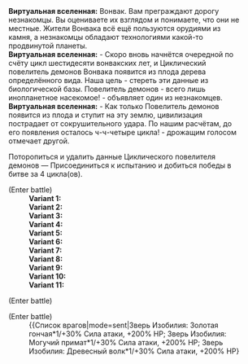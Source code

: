 {{Диалог Начало}}
:'''Виртуальная вселенная:''' Вонвак. Вам преграждают дорогу незнакомцы. Вы оцениваете их взглядом и понимаете, что они не местные. Жители Вонвака всё ещё пользуются орудиями из камня, а незнакомцы обладают технологиями какой-то продвинутой планеты.
:'''Виртуальная вселенная:''' - Скоро вновь начнётся очередной по счёту цикл шестидесяти вонвакских лет, и Циклический повелитель демонов Вонвака появится из плода дерева определённого вида. Наша цель - стереть эти данные из биологической базы. Повелитель демонов - всего лишь инопланетное насекомое! - объявляет один из незнакомцев.
:'''Виртуальная вселенная:''' - Как только Повелитель демонов появится из плода и ступит на эту землю, цивилизация пострадает от сокрушительного удара. По нашим расчётам, до его появления осталось ч-ч-четыре цикла! - дрожащим голосом отмечает другой.
:{{Диалог|Звезда}} Поторопиться и удалить данные Циклического повелителя демонов &mdash; Присоединиться к испытанию и добиться победы в битве за 4 цикла(ов).
:;(Enter battle)
::'''Variant 1:''' {{Список врагов|mode=sent|Отродье пламени*2/-25% НР; Огонь из космоса*1/-25% НР}}
::'''Variant 2:''' {{Список врагов|mode=sent|Отродье льда*2/-25% НР; Лёд из космоса*1/-25% НР}}
::'''Variant 3:''' {{Список врагов|mode=sent|Морозный странник*1/-25% НР}}
::'''Variant 4:''' {{Список врагов|mode=sent|Автоматон-гризли*1/-25% НР}}
::'''Variant 5:''' {{Список врагов|mode=sent|Отродье ветра*2/-25% НР; Буревестник*1/-25% НР}}
::'''Variant 6:''' {{Список врагов|mode=sent|Автоматон-гончая*2/-25% НР; Автоматон-лютоволк*1/-25% НР}}
::'''Variant 7:''' {{Список врагов|mode=sent|Тень вечнозимья*2/-25% НР; Тень хранительницы*1/-25% НР}}
::'''Variant 8:''' {{Список врагов|mode=sent|Ауруматон-привратник*1/-25% НР}}
::'''Variant 9:''' {{Список врагов|mode=sent|Лейтенант Среброгривых Стражей*1/-25% НР}}
::'''Variant 10:''' {{Список врагов|mode=sent|Тень испепеления*2/-25% НР; Пылающий странник*1/-25% НР}}
::'''Variant 11:''' {{Список врагов|mode=sent|Ученик Санктус Медикус: Оборотень*1/-25% НР}}
:{{SU Special Dialogue|Сохранение|Перезагрузить жизненный цикл Циклического повелителя демонов и вступить в схватку!|Присоединиться к испытанию и продержаться не меньше 4 цикла(ов) без персонажей неспособных сражаться и получить дополнительное благословение.}}
:;(Enter battle)
::{{Список врагов|mode=sent|Ауруматон-привратник*1/+30% Сила атаки, +200% НР}}
:{{SU Special Dialogue|Изобилие|Перезагрузить жизненный цикл Циклического повелителя демонов и вступить в схватку!|Присоединиться к испытанию и продержаться не меньше 4 цикла(ов) без персонажей неспособных сражаться и получить дополнительное благословение.}}
:;(Enter battle)
::{{Список врагов|mode=sent|Зверь Изобилия: Золотая гончая*1/+30% Сила атаки, +200% НР; Зверь Изобилия: Могучий примат*1/+30% Сила атаки, +200% НР; Зверь Изобилия: Древесный волк*1/+30% Сила атаки, +200% НР}
{{Диалог Конец}}